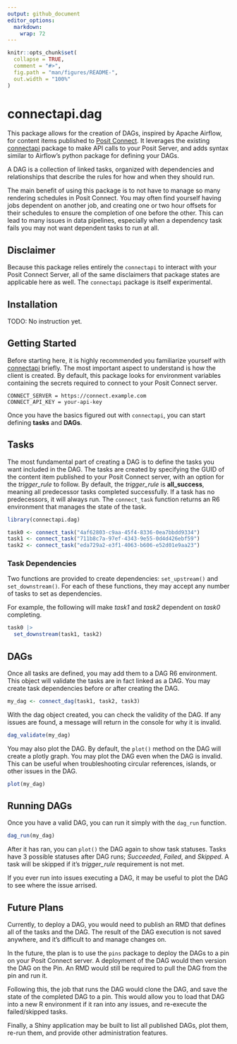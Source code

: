 ```yaml
---
output: github_document
editor_options: 
  markdown: 
    wrap: 72
---
```


```r
knitr::opts_chunk$set(
  collapse = TRUE,
  comment = "#>",
  fig.path = "man/figures/README-",
  out.width = "100%"
)
```

# connectapi.dag

This package allows for the creation of DAGs, inspired by Apache
Airflow, for content items published to [Posit
Connect](https://docs.posit.co/rsc/). It leverages the existing
[connectapi](https://github.com/rstudio/connectapi) package to make API
calls to your Posit Server, and adds syntax similar to Airflow's python
package for defining your DAGs.

A DAG is a collection of linked tasks, organized with dependencies and
relationships that describe the rules for how and when they should run.

The main benefit of using this package is to not have to manage so many
rendering schedules in Posit Connect.
You may often find yourself having jobs dependent on another job,
and creating one or two hour offsets for their schedules to ensure the completion
of one before the other.
This can lead to many issues in data pipelines, especially when a dependency task
fails you may not want dependent tasks to run at all.

## Disclaimer

Because this package relies entirely the `connectapi` to interact with
your Posit Connect Server, all of the same disclaimers that package
states are applicable here as well. The `connectapi` package is itself
experimental.

## Installation

TODO: No instruction yet.

## Getting Started

Before starting here, it is highly recommended you familiarize yourself
with [connectapi](https://github.com/rstudio/connectapi) briefly. The
most important aspect to understand is how the client is created. By
default, this package looks for environment variables containing the
secrets required to connect to your Posit Connect server.

```         
CONNECT_SERVER = https://connect.example.com
CONNECT_API_KEY = your-api-key
```

Once you have the basics figured out with `connectapi`, you can start
defining **tasks** and **DAGs**.

## Tasks

The most fundamental part of creating a DAG is to define the tasks you want 
included in the DAG.
The tasks are created by specifying the GUID of the content item published
to your Posit Connect server, with an option for the _trigger_rule_ to follow.
By default, the _trigger_rule_ is **all_success**, meaning all predecessor tasks
completed successfully.
If a task has no predecessors, it will always run.
The `connect_task` function returns an R6 environment that manages the state
of the task.

```r
library(connectapi.dag)

task0 <- connect_task("4af62803-c9aa-45f4-8336-0ea7bbdd9334")
task1 <- connect_task("711b8c7a-97ef-4343-9e55-0d4d426ebf59")
task2 <- connect_task("eda729a2-e3f1-4063-b606-e52d01e9aa23")
```

### Task Dependencies

Two functions are provided to create dependencies: 
`set_upstream()` and `set_downstream()`.
For each of these functions, they may accept any number of tasks to set as dependencies.

For example, the following will make _task1_ and _task2_ dependent on _task0_ completing.

```r
task0 |>
  set_downstream(task1, task2)
```

## DAGs

Once all tasks are defined, you may add them to a DAG R6 environment.
This object will validate the tasks are in fact linked as a DAG.
You may create task dependencies before or after creating the DAG.

```r
my_dag <- connect_dag(task1, task2, task3)
```

With the dag object created, you can check the validity of the DAG.
If any issues are found, a message will return in the console for why it is invalid.

```r
dag_validate(my_dag)
```

You may also plot the DAG.
By default, the `plot()` method on the DAG will create a plotly graph.
You may plot the DAG even when the DAG is invalid.
This can be useful when troubleshooting circular references, islands, or other issues in the DAG.

```r
plot(my_dag)
```

## Running DAGs

Once you have a valid DAG, you can run it simply with the `dag_run` function.

```r
dag_run(my_dag)
```

After it has ran, you can `plot()` the DAG again to show task statuses.
Tasks have 3 possible statuses after DAG runs;
_Succeeded_, _Failed_, and _Skipped_.
A task will be skipped if it's _trigger_rule_ requirement is not met.

If you ever run into issues executing a DAG, it may be useful to plot the DAG
to see where the issue arrised.

## Future Plans

Currently, to deploy a DAG, you would need to publish an RMD that defines all 
of the tasks and the DAG.
The result of the DAG execution is not saved anywhere,
and it's difficult to and manage changes on.

In the future, the plan is to use the `pins` package to deploy the DAGs to a pin
on your Posit Connect server. A deployment of the DAG would then version the
DAG on the Pin.
An RMD would still be required to pull the DAG from the pin and run it.

Following this, the job that runs the DAG would clone the DAG, and save the state
of the completed DAG to a pin.
This would allow you to load that DAG into a new R environment if it ran into any issues, and re-execute the failed/skipped tasks.

Finally, a Shiny application may be built to list all published DAGs, plot them,
re-run them, and provide other administration features.
